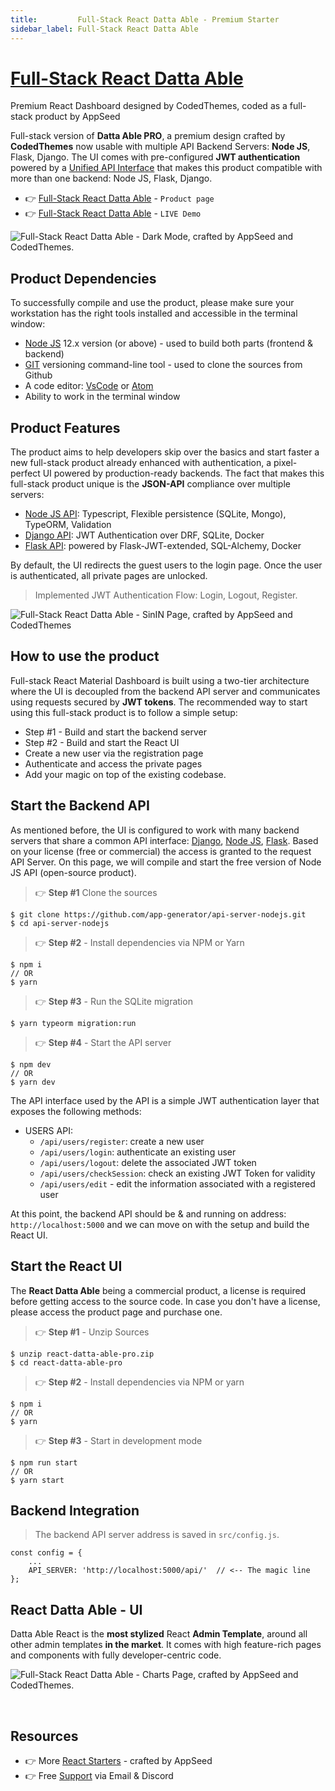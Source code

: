 ```yaml
---
title:         Full-Stack React Datta Able - Premium Starter 
sidebar_label: Full-Stack React Datta Able
---
```


# [Full-Stack React Datta Able](https://appseed.us/product/datta-able-pro/full-stack/react/)

<SubHeading> Premium React Dashboard designed by CodedThemes, coded as a full-stack product by AppSeed</SubHeading>

Full-stack version of **Datta Able PRO**, a premium design crafted by **CodedThemes** now usable with multiple API Backend Servers: **Node JS**, Flask, Django.
 The UI comes with pre-configured **JWT authentication** powered by a [Unified API Interface](../../boilerplate-code/api-server/api-unified-definition.mdx) 
 that makes this product compatible with more than one backend: Node JS, Flask, Django.

- 👉 [Full-Stack React Datta Able](https://appseed.us/product/datta-able-pro/full-stack/react/) - `Product page`
- 👉 [Full-Stack React Datta Able](https://fullstack-react-datta-able.appseed-srv1.com/) - `LIVE Demo`

![Full-Stack React Datta Able - Dark Mode, crafted by AppSeed and CodedThemes.](https://user-images.githubusercontent.com/51070104/226537524-6cc2764b-c5c9-4f65-a896-3fda9696578b.png)


## Product Dependencies

To successfully compile and use the product, please make sure your workstation has the right tools installed and accessible in the terminal window:

- [Node JS](https://nodejs.org/en/) 12.x version (or above) - used to build both parts (frontend & backend)
- [GIT](https://git-scm.com/) versioning command-line tool - used to clone the sources from Github
- A code editor: [VsCode](https://code.visualstudio.com/) or [Atom](https://atom.io/)
- Ability to work in the terminal window


## Product Features

The product aims to help developers skip over the basics and start faster a new full-stack product already enhanced with authentication, a pixel-perfect UI powered by production-ready backends. 
The fact that makes this full-stack product unique is the **JSON-API** compliance over multiple servers:

- [Node JS API](../../boilerplate-code/api-server/node-js.mdx): Typescript, Flexible persistence (SQLite, Mongo), TypeORM, Validation
- [Django API](../../boilerplate-code/api-server/django.mdx): JWT Authentication over DRF, SQLite, Docker
- [Flask API](../../boilerplate-code/api-server/flask.mdx): powered by Flask-JWT-extended, SQL-Alchemy, Docker

By default, the UI redirects the guest users to the login page. Once the user is authenticated, all private pages are unlocked.

> Implemented JWT Authentication Flow: Login, Logout, Register.

![Full-Stack React Datta Able - SinIN Page, crafted by AppSeed and CodedThemes](https://user-images.githubusercontent.com/51070104/226536784-83dbc3ff-5493-4e3b-a8b1-1cff93d17a54.png)


## **How to use the product**

Full-stack React Material Dashboard is built using a two-tier architecture where the UI is decoupled from the backend API server and communicates using requests secured by **JWT tokens**. The recommended way to start using this full-stack product is to follow a simple setup:

- Step #1 - Build and start the backend server
- Step #2 - Build and start the React UI 
- Create a new user via the registration page
- Authenticate and access the private pages
- Add your magic on top of the existing codebase.


## Start the Backend API

As mentioned before, the UI is configured to work with many backend servers that share a common API interface: [Django](../../boilerplate-code/api-server/django.mdx), 
[Node JS](../../boilerplate-code/api-server/node-js.mdx), [Flask](../../boilerplate-code/api-server/flask.mdx). 
Based on your license (free or commercial) the access is granted to the request API Server. On this page, we will compile and start the free version of Node JS API (open-source product).

> 👉 **Step #1**  Clone the sources

```
$ git clone https://github.com/app-generator/api-server-nodejs.git
$ cd api-server-nodejs
```

> 👉 **Step #2** - Install dependencies via NPM or Yarn

```
$ npm i
// OR
$ yarn
```

> 👉 **Step #3** - Run the SQLite migration

```
$ yarn typeorm migration:run
```

> 👉 **Step #4** - Start the API server

```
$ npm dev
// OR
$ yarn dev
```

The API interface used by the API is a simple JWT authentication layer that exposes the following methods:

- USERS API:
  - `/api/users/register`: create a new user
  - `/api/users/login`: authenticate an existing user
  - `/api/users/logout`: delete the associated JWT token
  - `/api/users/checkSession`: check an existing JWT Token for validity
  - `/api/users/edit` - edit the information associated with a registered user

At this point, the backend API should be & and running on address: `http://localhost:5000` and we can move on with the setup and build the React UI.


## Start the React UI

The **React Datta Able** being a commercial product, a license is required before getting access to the source code. 
In case you don't have a license, please access the product page and purchase one.

> 👉 **Step #1** - Unzip Sources 

```
$ unzip react-datta-able-pro.zip
$ cd react-datta-able-pro
```

> 👉 **Step #2** - Install dependencies via NPM or yarn

```
$ npm i
// OR
$ yarn
```

> 👉 **Step #3** - Start in development mode

```
$ npm run start
// OR
$ yarn start
```

## Backend Integration

> The backend API server address is saved in `src/config.js`.

```
const config = {
    ...
    API_SERVER: 'http://localhost:5000/api/'  // <-- The magic line
};
```

## **React Datta Able** - UI

Datta Able React is the **most stylized** React **Admin Template**, around all other admin templates **in the market**. 
It comes with high feature-rich pages and components with fully developer-centric code.

![Full-Stack React Datta Able - Charts Page, crafted by AppSeed and CodedThemes.](https://user-images.githubusercontent.com/51070104/226536468-53aae1ae-da31-4ad6-bab7-8b7894a324b5.png)

<br />

## Resources

- 👉 More [React Starters](https://appseed.us/admin-dashboards/react/) - crafted by AppSeed
- 👉 Free [Support](https://appseed.us/support/) via Email & Discord
